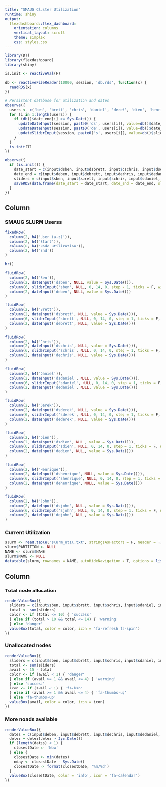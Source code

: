 ```yaml
---
title: "SMAUG Cluster Utilization"
runtime: shiny
output: 
  flexdashboard::flex_dashboard:
    orientation: columns
    vertical_layout: scroll
    theme: simplex
    css: styles.css
---
```


```r
library(DT)
library(flexdashboard)
library(shiny)

is.init <- reactiveVal(F)

db <- reactiveFileReader(10000, session, 'db.rds', function(x) {
  readRDS(x)
})

# Persistent database for utilization and dates
observe({
  users <- c('ben', 'brett', 'chris', 'daniel', 'derek', 'dien', 'henrique', 'john')
  for (i in 1:length(users)) {
    if (db()$date_end[i] >= Sys.Date()) {
      updateDateInput(session, paste0('ds', users[i]), value=db()$date_start[i])
      updateDateInput(session, paste0('de', users[i]), value=db()$date_end[i])
      updateSliderInput(session, paste0('s', users[i]), value=db()$sliders[i])
    }
  }
  is.init(T)
})

observe({
  if (is.init()) {
    date_start = c(input$dsben, input$dsbrett, input$dschris, input$dsdaniel, input$dsderek, input$dsdien, input$dshenrique, input$dsjohn)
    date_end = c(input$deben, input$debrett, input$dechris, input$dedaniel, input$dederek, input$dedien, input$dehenrique, input$dejohn)
    sliders = c(input$sben, input$sbrett, input$schris, input$sdaniel, input$sderek, input$sdien, input$shenrique, input$sjohn)
    saveRDS(data.frame(date_start = date_start, date_end = date_end, sliders = sliders), 'db.rds')
  }
})
```

Column {data-width=650}
-----------------------------------------------------------------------

### SMAUG SLURM Userss

```r
fixedRow(
  column(2, h4('User (a-z)')),
  column(2, h4('Start')),
  column(6, h4('Node utilization')),
  column(2, h4('End'))
)

hr()

fluidRow(
  column(2, h4('Ben')),
  column(2, dateInput('dsben', NULL, value = Sys.Date())),
  column(6, sliderInput('sben', NULL, 0, 14, 0, step = 1, ticks = F, width = '100%')),
  column(2, dateInput('deben', NULL, value = Sys.Date()))
)

fluidRow(
  column(2, h4('Brett')),
  column(2, dateInput('dsbrett', NULL, value = Sys.Date())),
  column(6, sliderInput('sbrett', NULL, 0, 14, 0, step = 1, ticks = F, width = '100%')),
  column(2, dateInput('debrett', NULL, value = Sys.Date()))
)

fluidRow(
  column(2, h4('Chris')),
  column(2, dateInput('dschris', NULL, value = Sys.Date())),
  column(6, sliderInput('schris', NULL, 0, 14, 0, step = 1, ticks = F, width = '100%')),
  column(2, dateInput('dechris', NULL, value = Sys.Date()))
)

fluidRow(
  column(2, h4('Daniel')),
  column(2, dateInput('dsdaniel', NULL, value = Sys.Date())),
  column(6, sliderInput('sdaniel', NULL, 0, 14, 0, step = 1, ticks = F, width = '100%')),
  column(2, dateInput('dedaniel', NULL, value = Sys.Date()))
)

fluidRow(
  column(2, h4('Derek')),
  column(2, dateInput('dsderek', NULL, value = Sys.Date())),
  column(6, sliderInput('sderek', NULL, 0, 14, 0, step = 1, ticks = F, width = '100%')),
  column(2, dateInput('dederek', NULL, value = Sys.Date()))
)

fluidRow(
  column(2, h4('Dien')),
  column(2, dateInput('dsdien', NULL, value = Sys.Date())),
  column(6, sliderInput('sdien', NULL, 0, 14, 0, step = 1, ticks = F, width = '100%')),
  column(2, dateInput('dedien', NULL, value = Sys.Date()))
)

fluidRow(
  column(2, h4('Henrique')),
  column(2, dateInput('dshenrique', NULL, value = Sys.Date())),
  column(6, sliderInput('shenrique', NULL, 0, 14, 0, step = 1, ticks = F, width = '100%')),
  column(2, dateInput('dehenrique', NULL, value = Sys.Date()))
)

fluidRow(
  column(2, h4('John')),
  column(2, dateInput('dsjohn', NULL, value = Sys.Date())),
  column(6, sliderInput('sjohn', NULL, 0, 14, 0, step = 1, ticks = F, width = '100%')),
  column(2, dateInput('dejohn', NULL, value = Sys.Date()))
)
```

### Current Utilization 
```r
slurm <- read.table('slurm_util.txt', stringsAsFactors = F, header = T)
slurm$PARTITION <- NULL
NAME <- slurm$NAME
slurm$NAME <- NULL
datatable(slurm, rownames = NAME, autoHideNavigation = T, options = list(paging = F, searching = F))
```

Column {data-width=350}
-----------------------------------------------------------------------

### Total node allocation

```r
renderValueBox({
  sliders = c(input$sben, input$sbrett, input$schris, input$sdaniel, input$sderek, input$sdien, input$shenrique, input$sjohn)
  total <- sum(sliders)
  color <- if (total <= 10) { 'success'
  } else if (total > 10 && total <= 14) { 'warning'
  } else 'danger'
  valueBox(total, color = color, icon = 'fa-refresh fa-spin')
})
```

### Unallocated nodes

```r
renderValueBox({
  sliders = c(input$sben, input$sbrett, input$schris, input$sdaniel, input$sderek, input$sdien, input$shenrique, input$sjohn)
  total <- sum(sliders)
  avail <- 15 - total
  color <- if (avail < 1) { 'danger'
  } else if (avail >= 1 && avail <= 4) { 'warning'
  } else 'success'
  icon <- if (avail < 1) { 'fa-ban'
  } else if (avail >= 1 && avail <= 4) { 'fa-thumbs-up'
  } else 'fa-thumbs-up'
  valueBox(avail, color = color, icon = icon)
})
```

### More noads available

```r
renderValueBox({
  dates = c(input$deben, input$debrett, input$dechris, input$dedaniel, input$dederek, input$dedien, input$dehenrique, input$dejohn)
  dates = dates[dates > Sys.Date()]
  if (length(dates) < 1) {
    closestDate <- 'Now'
  } else {
    closestDate <- min(dates)
    nday <- closestDate - Sys.Date()
    closestDate <- format(closestDate, '%m/%d')
  }
  valueBox(closestDate, color = 'info', icon = 'fa-calendar')
})
```
